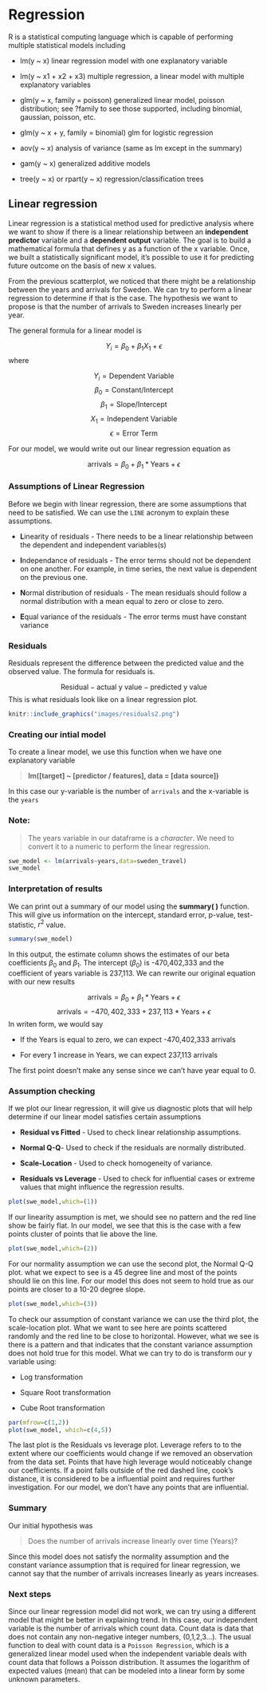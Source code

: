 # Regression

R is a statistical computing language which is capable of performing multiple statistical models including

* lm(y ~ x) linear regression model with one explanatory variable

* lm(y ~ x1 + x2 + x3) multiple regression, a linear model with multiple explanatory variables

* glm(y ~ x, family = poisson) generalized linear model, poisson distribution; see ?family to see those supported, including binomial, gaussian, poisson, etc.

* glm(y ~ x + y, family = binomial) glm for logistic regression

* aov(y ~ x) analysis of variance (same as lm except in the summary)

* gam(y ~ x) generalized additive models

* tree(y ~ x) or rpart(y ~ x) regression/classification trees

## Linear regression

Linear regression is a statistical method used for predictive analysis where we want to show if there is a linear relationship between an **independent predictor** variable and a **dependent output** variable. The goal is to build a mathematical formula that defines y as a function of the x variable. Once, we built a statistically significant model, it’s possible to use it for predicting future outcome on the basis of new x values.

From the previous scatterplot, we noticed that there might be a relationship between the years and arrivals for Sweden. We can try to perform a linear regression to determine if that is the case. The hypothesis we want to propose is that the number of arrivals to Sweden increases linearly per year. 

The general formula for a linear model is 

$$Y_{i} = \beta_{0} + \beta_{1}X_{1} + \epsilon $$
where 

$$Y_{i} = \text{Dependent Variable}$$
$$\beta_{0} = \text{Constant/Intercept}$$
$$\beta_{1} = \text{Slope/Intercept}$$
$$X_{1} = \text{Independent Variable}$$
$$\epsilon = \text{Error Term}$$

For our model, we would write out our linear regression equation as 

$$\text{arrivals} = \beta_{0} + \beta_{1}*\text{Years} + \epsilon$$

### Assumptions of Linear Regression

Before we begin with linear regression, there are some assumptions that need to be satisfied. We can use the `LINE` acronym to explain these assumptions.

* **L**inearity of residuals - There needs to be a linear relationship between the dependent and independent variables(s)

* **I**ndependance of residuals - The error terms should not be dependent on one another. For example, in time series, the next value is dependent on the previous one. 

* **N**ormal distribution of residuals - The mean residuals should follow a normal distribution with a mean equal to zero or close to zero. 

* **E**qual variance of the residuals - The error terms must have constant variance

### Residuals 

Residuals represent the difference between the predicted value and the observed value. The formula for residuals is. 

$$\text{Residual} - \text{actual y value} - \text{predicted y value}$$
This is what residuals look like on a linear regression plot. 

```r
knitr::include_graphics("images/residuals2.png")
```

### Creating our intial model 

To create a linear model, we use this function when we have one explanatory variable

> **lm([target] ~ [predictor / features], data = [data source])**

In this case our y-variable is the number of `arrivals` and the x-variable is the `years`

<h3> Note: </h3>

> The years variable in our dataframe is a *character*. We need to convert it to a numeric to perform the linear regression.

```r
swe_model <- lm(arrivals~years,data=sweden_travel)
swe_model
```



### Interpretation of results

We can print out a summary of our model using the **summary( )** function. This will give us information on the intercept, standard error, p-value, test-statistic, $r^2$ value.

```r
summary(swe_model)
```

In this output, the estimate column shows the estimates of our beta coefficients $\beta_0$ and $\beta_1$.
The intercept ($\beta_0$) is -470,402,333 and the coefficient of years variable is 237,113. We can rewrite our original equation with our new results 

$$\text{arrivals} = \beta_{0} + \beta_{1}*\text{Years} + \epsilon$$
$$\text{arrivals} = -470,402,333 + 237,113*\text{Years} + \epsilon$$
In writen form, we would say 

* If the Years is equal to zero, we can expect -470,402,333 arrivals 

* For every 1 increase in Years, we can expect 237,113 arrivals 

The first point doesn't make any sense since we can't have year equal to 0. 

### Assumption checking

If we plot our linear regression, it will give us diagnostic plots that will help determine if our linear model satisfies certain assumptions 

* **Residual vs Fitted** - Used to check linear relationship assumptions. 

* **Normal Q-Q**- Used to check if the residuals are normally distributed.

* **Scale-Location** - Used to check homogeneity of variance. 

* **Residuals vs Leverage** - Used to check for influential cases or extreme values that might influence the regression results.

```r
plot(swe_model,which=(1))
```

If our linearity assumption is met, we should see no pattern and the red line show be fairly flat. In our model, we see that this is the case with a few points cluster of points that lie above the line.

```r
plot(swe_model,which=(2))
```

For our normality assumption we can use the second plot, the Normal Q-Q plot. what we expect to see is a 45 degree line and most of the points should lie on this line. For our model this does not seem to hold true as our points are closer to a 10-20 degree slope. 

```r
plot(swe_model,which=(3))
```

To check our assumption of constant variance we can use the third plot, the scale-location plot. What we want to see here are points scattered randomly and the red line to be close to horizontal. However, what we see is there is a pattern and that indicates that the constant variance assumption does not hold true for this model. What we can try to do is transform our y variable using:

* Log transformation

* Square Root transformation

* Cube Root transformation


```r
par(mfrow=c(1,2))
plot(swe_model, which=c(4,5))
```

The last plot is the Residuals vs leverage plot. Leverage refers to to the extent where our coefficients would change if we removed an observation from the data set. Points that have high leverage would noticeably change our coefficients. If a point falls outside of the red dashed line, cook's distance, it is considered to be a influential point and requires further investigation. For our model, we don't have any points that are influential.

### Summary

Our initial hypothesis was 

> Does the number of arrivals increase linearly over time (Years)?

Since this model does not satisfy the normality assumption and the constant variance assumption that is required for linear regression, we cannot say that the number of arrivals increases linearly as years increases. 

### Next steps

Since our linear regression model did not work, we can try using a different model that might be better in explaining trend. In this case, our independent variable is the number of arrivals which count data. Count data is data that does not contain any non-negative integer numbers, (0,1,2,3...). The usual function to deal with count data is a `Poisson Regression`, which is a generalized linear model used when the independent variable deals with count data that follows a Poisson distribution. It assumes the logarithm of expected values (mean) that can be modeled into a linear form by some unknown parameters.



